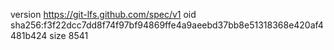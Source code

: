 version https://git-lfs.github.com/spec/v1
oid sha256:f3f22dcc7dd8f74f97bf94869ffe4a9aeebd37bb8e51318368e420af4481b424
size 8541
